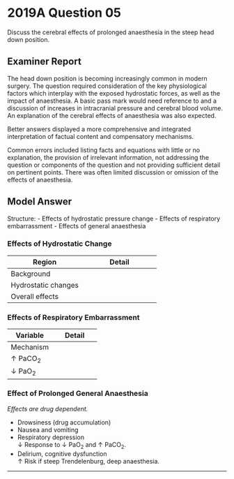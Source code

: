 # 2019A Question 05 

Discuss the cerebral effects of prolonged anaesthesia in the steep head down position.


## Examiner Report

The head down position is becoming increasingly common in modern surgery. The question required consideration of the key physiological factors which interplay with the exposed hydrostatic forces, as well as the impact of anaesthesia. A basic pass mark would need reference to and a discussion of increases in intracranial pressure and cerebral blood volume. An explanation of the cerebral effects of anaesthesia was also expected.

Better answers displayed a more comprehensive and integrated interpretation of factual content and compensatory mechanisms.

Common errors included listing facts and equations with little or no explanation, the provision of irrelevant information, not addressing the question or components of the question and not providing sufficient detail on pertinent points. There was often limited discussion or omission of the effects of anaesthesia.

## Model Answer

Structure:
- Effects of hydrostatic pressure change
- Effects of respiratory embarrassment
- Effects of general anaesthesia

### Effects of Hydrostatic Change


|Region|Detail|
| -- | -- |
|Background|<p>- Monroe-Kellie Doctrine:</p><p>&emsp;- Cranium has fixed walls and one major outlet</p><p>&emsp;- Increase in one intracranial substance must come at the expense of another or else pressure rises drastically</p><p>- Volume buffering:</p><p>&emsp;- Venous blood → Circulation: Rapid response, lower capacity</p><p>&emsp;- Arterial blood → Circulation: Minimal</p><p>&emsp;- Brain CSF → Spinal CSF: Slower response, higher capacity</p><p>&emsp;- Brain: No ability</p><p><img src="/resources/monroe-kellie.svg"></p>|
|Hydrostatic changes|<p>- Example: Laparoscopy, head -10mmHg (13.5cm)</p><p>- Direct effects:</p><p>&emsp;- CNS arteries: 100 → 110 mmHg (1.1x normal) → Small ↑ arterial volume</p><p>&emsp;- CNS veins: 2 → 12mmHg (6x normal) → Large ↑ venous volume</p><p>- Compensatory effects:</p><p>&emsp;- CSF displaced → ↓ CSF volume (compensation)</p>|
|Overall effects|<p>- Mild ↑ ICP</p><p>- Mild ↑ IOP</p><p>- Mild ↓ cerebral perfusion pressure</p>|

### Effects of Respiratory Embarrassment


|Variable|Detail|
| -- | -- |
|Mechanism|<p>- Compression of diaphragm by abdominal viscera and fat</p><p>- Greatly exacerbated in obesity</p>|
|↑ PaCO~2~|<p>- ↓ Thoracic compliance</p><p>- ↓ VT for a given pressure gradient</p><p>- ↓ VA (= RR x VT – V~D~)</p><p>- ↑ PACO~2~, ↑ PaCO~2~</p><p>- ↓ PH in CSF and brain ECF (CO~2~ crosses blood-brain barrier)</p><p>- ↑ Activity nNOS, ↓ activity L-Ca^2+^ channel</p><p>- Cerebral vasodilatation</p><p>- ↑ CBV</p><p>- +/- ↑ ICP (once volume buffering exhausted)</p>|
|↓ PaO~2~|<p>- ↓ FRC</p><p>- Alveolar collapse</p><p>- ↑ Shunt</p><p>- ↓ PaO~2~</p><p>- ↓ DO~2~</p><p>- Risk of CNS ischaemia</p><p>- Reduction in CMRO~2~ under GA is protective</p>|


### Effect of Prolonged General Anaesthesia

*Effects are drug dependent.*

- Drowsiness (drug accumulation)
- Nausea and vomiting
- Respiratory depression\
↓ Response to ↓ PaO~2~ and ↑ PaCO~2~.
- Delirium, cognitive dysfunction\
↑ Risk if steep Trendelenburg, deep anaesthesia.


--- 

